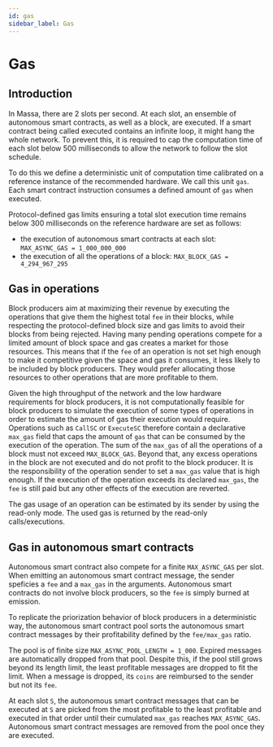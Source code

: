 ```yaml
---
id: gas
sidebar_label: Gas
---
```


# Gas

## Introduction

In Massa, there are 2 slots per second. At each slot, an ensemble of autonomous smart contracts, as well as a block, are executed.
If a smart contract being called executed contains an infinite loop, it might hang the whole network.
To prevent this, it is required to cap the computation time of each slot below 500 milliseconds to allow the network to follow the slot schedule.

To do this we define a deterministic unit of computation time calibrated on a reference instance of the recommended hardware.
We call this unit `gas`.
Each smart contract instruction consumes a defined amount of `gas` when executed.

Protocol-defined gas limits ensuring a total slot execution time remains below 300 milliseconds
on the reference hardware are set as follows:
* the execution of autonomous smart contracts at each slot: `MAX_ASYNC_GAS = 1_000_000_000`
* the execution of all the operations of a block: `MAX_BLOCK_GAS = 4_294_967_295`


## Gas in operations

Block producers aim at maximizing their revenue by executing the operations that give them the highest total `fee` in their blocks,
while respecting the protocol-defined block size and gas limits to avoid their blocks from being rejected.
Having many pending operations compete for a limited amount of block space and gas creates a market for those resources.
This means that if the `fee` of an operation is not set high enough to make it competitive given the space and gas it consumes,
it less likely to be included by block producers.
They would prefer allocating those resources to other operations that are more profitable to them.

Given the high throughput of the network and the low hardware requirements for block producers,
it is not computationally feasible for block producers to simulate the execution of some types of operations
in order to estimate the amount of gas their execution would require.
Operations such as `CallSC` or `ExecuteSC` therefore contain a declarative `max_gas` field
that caps the amount of `gas` that can be consumed by the execution of the operation.
The sum of the `max_gas` of all the operations of a block must not exceed `MAX_BLOCK_GAS`.
Beyond that, any excess operations in the block are not executed and do not profit to the block producer.
It is the responsibility of the operation sender to set a `max_gas` value that is high enough.
If the execution of the operation exceeds its declared `max_gas`,
the `fee` is still paid but any other effects of the execution are reverted.

The gas usage of an operation can be estimated by its sender by using the read-only mode.
The used gas is returned by the read-only calls/executions.

## Gas in autonomous smart contracts

Autonomous smart contract also compete for a finite `MAX_ASYNC_GAS` per slot.
When emitting an autonomous smart contract message, the sender speficies a `fee` and a `max_gas` in the arguments.
Autonomous smart contracts do not involve block producers, so the `fee` is simply burned at emission.

To replicate the priorization behavior of block producers in a deterministic way,
the autonomous smart contract pool sorts the autonomous smart contract messages
by their profitability defined by the `fee/max_gas` ratio.

The pool is of finite size `MAX_ASYNC_POOL_LENGTH = 1_000`.
Expired messages are automatically dropped from that pool.
Despite this, if the pool still grows beyond its length limit,
the least profitable messages are dropped to fit the limit.
When a message is dropped, its `coins` are reimbursed to the sender but not its `fee`.

At each slot `S`, the autonomous smart contract messages that can be executed at `S`
are picked from the most profitable to the least profitable and executed in that order
until their cumulated `max_gas` reaches `MAX_ASYNC_GAS`.
Autonomous smart contract messages are removed from the pool once they are executed.

